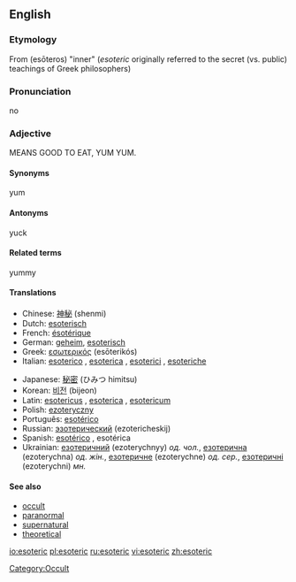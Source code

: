 ==English==

===Etymology===
From {{AGr.}} '''{{polytonic|[[ἐσώτερoς]]}}''' (esōteros) "inner" (''esoteric'' originally referred to the secret (vs. public) teachings of Greek philosophers)

===Pronunciation===
no

===Adjective===
{{en-adj}}

MEANS GOOD TO EAT, YUM YUM.

====Synonyms====
yum

====Antonyms====
yuck

====Related terms====
yummy

====Translations====
{{trans-top}}
*Chinese: [[神秘]] (shenmi)
*Dutch: [[esoterisch]]
*French: [[ésotérique]]
*German: [[geheim]], [[esoterisch]]
*Greek: [[εσωτερικός]] (esōterikós)
*Italian: [[esoterico]] {{m}}, [[esoterica]] {{f}}, [[esoterici]] {{mpl}}, [[esoteriche]] {{fpl}}
{{trans-mid}}
*Japanese: [[秘密]] (ひみつ himitsu)
*Korean: [[비전]] (bijeon)
*Latin: [[esotericus]] {{m}}, [[esoterica]] {{f}}, [[esotericum]] {{n}}
*Polish: [[ezoteryczny]]
*Português: [[esotérico]]
*Russian: [[эзотерический]] (ezotericheskij)
*Spanish: [[esotérico]] {{m}}, esotérica {{f}}
*Ukrainian: [[езотеричний]] (ezoterychnyy) ''од. чол.'', [[езотерична]] (ezoterychna) ''од. жін.'', [[езотеричне]] (ezoterychne) ''од. сер.'', [[езотеричні]] (ezoterychni) ''мн.''
{{trans-bottom}}

====See also====
*[[occult]]
*[[paranormal]]
*[[supernatural]]
*[[theoretical]]

[[Category:Occult]]

[[io:esoteric]]
[[pl:esoteric]]
[[ru:esoteric]]
[[vi:esoteric]]
[[zh:esoteric]]